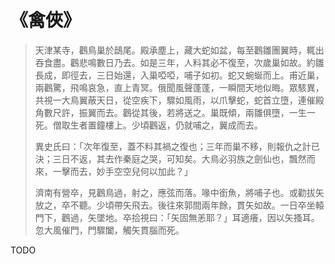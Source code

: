 # 《禽俠》

> 天津某寺，鸛鳥巢於鴟尾。殿承塵上，藏大蛇如盆，每至鸛雛團翼時，輒出吞食盡。鸛悲鳴數日乃去。如是三年，人料其必不復至，次歲巢如故。約雛長成，即徑去，三日始還，入巢啞啞，哺子如初。蛇又蜿蜒而上。甫近巢，兩鸛驚，飛鳴哀急，直上青冥。俄聞風聲蓬蓬，一瞬間天地似晦。眾駭異，共視一大鳥翼蔽天日，從空疾下，驟如風雨，以爪擊蛇，蛇首立墮，連催殿角數尺許，振翼而去。鸛從其後，若將送之。巢既傾，兩雛俱墮，一生一死。僧取生者置鐘樓上。少頃鸛返，仍就哺之，翼成而去。
>
> 異史氏曰：「次年復至，蓋不料其禍之復也；三年而巢不移，則報仇之計已決；三日不返，其去作秦庭之哭，可知矣。大鳥必羽族之劍仙也，飄然而來，一擊而去，妙手空空兒何以加此？」
>
> 濟南有營卒，見鸛鳥過，射之，應弦而落。喙中銜魚，將哺子也。或勸拔矢放之，卒不聽。少頃帶矢飛去。後往來郭間兩年餘，貫矢如故。一日卒坐轅門下，鸛過，矢墜地。卒拾視曰：「矢固無恙耶？」耳適癢，因以矢搔耳。忽大風催門，門驟闔，觸矢貫腦而死。

TODO
